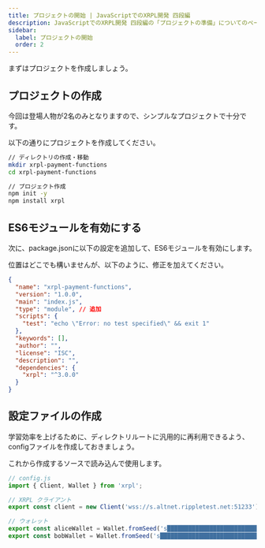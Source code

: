 ```yaml
---
title: プロジェクトの開始 | JavaScriptでのXRPL開発 四段編
description: JavaScriptでのXRPL開発 四段編の「プロジェクトの準備」についてのページです。
sidebar:
  label: プロジェクトの開始
  order: 2
---
```


まずはプロジェクトを作成しましょう。

## プロジェクトの作成

今回は登場人物が2名のみとなりますので、シンプルなプロジェクトで十分です。

以下の通りにプロジェクトを作成してください。

```bash
// ディレクトリの作成・移動
mkdir xrpl-payment-functions
cd xrpl-payment-functions

// プロジェクト作成
npm init -y
npm install xrpl
```

## ES6モジュールを有効にする

次に、package.jsonに以下の設定を追加して、ES6モジュールを有効にします。

位置はどこでも構いませんが、以下のように、修正を加えてください。

```json
{
  "name": "xrpl-payment-functions",
  "version": "1.0.0",
  "main": "index.js",
  "type": "module", // 追加
  "scripts": {
    "test": "echo \"Error: no test specified\" && exit 1"
  },
  "keywords": [],
  "author": "",
  "license": "ISC",
  "description": "",
  "dependencies": {
    "xrpl": "^3.0.0"
  }
}
```

## 設定ファイルの作成

学習効率を上げるために、ディレクトリルートに汎用的に再利用できるよう、configファイルを作成しておきましょう。

これから作成するソースで読み込んで使用します。

```javascript
// config.js
import { Client, Wallet } from 'xrpl';

// XRPL クライアント
export const client = new Client('wss://s.altnet.rippletest.net:51233'); // テストネット

// ウォレット
export const aliceWallet = Wallet.fromSeed('s████████████████████████████'); // アリスのシードを入力
export const bobWallet = Wallet.fromSeed('s████████████████████████████'); // ボブのシードを入力
```
